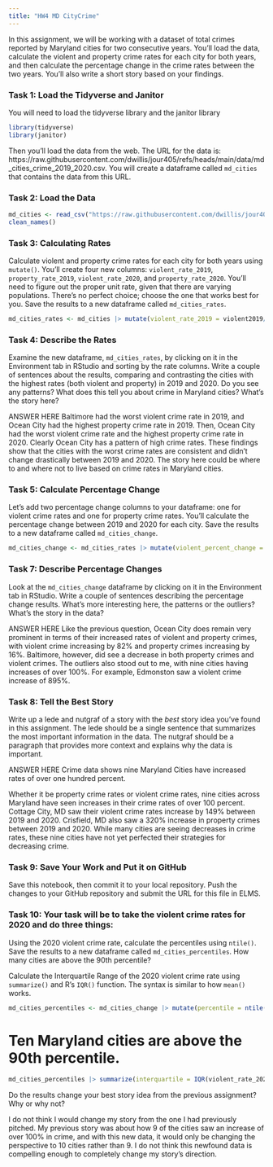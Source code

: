 ```yaml
---
title: "HW4 MD CityCrime"
---
```


In this assignment, we will be working with a dataset of total crimes reported by Maryland cities for two consecutive years. You'll load the data, calculate the violent and property crime rates for each city for both years, and then calculate the percentage change in the crime rates between the two years. You'll also write a short story based on your findings.

### Task 1: Load the Tidyverse and Janitor

You will need to load the tidyverse library and the janitor library

```r
library(tidyverse)
library(janitor)
```

Then you'll load the data from the web. The URL for the data is: https://raw.githubusercontent.com/dwillis/jour405/refs/heads/main/data/md_cities_crime_2019_2020.csv. You will create a dataframe called `md_cities` that contains the data from this URL.

### Task 2: Load the Data

```r
md_cities <- read_csv("https://raw.githubusercontent.com/dwillis/jour405/refs/heads/main/data/md_cities_crime_2019_2020.csv") |> 
clean_names()
```
### Task 3: Calculating Rates

Calculate violent and property crime rates for each city for both years using `mutate()`. You'll create four new columns: `violent_rate_2019`, `property_rate_2019`, `violent_rate_2020`, and `property_rate_2020`. You'll need to figure out the proper unit rate, given that there are varying populations. There's no perfect choice; choose the one that works best for you. Save the results to a new dataframe called `md_cities_rates`.

```r
md_cities_rates <- md_cities |> mutate(violent_rate_2019 = violent2019/pop2019 *1000, property_rate_2019 = property2019/pop2019 * 1000, violent_rate_2020 = violent2020/pop2020 *1000, property_rate_2020 = property2020/pop2020 *1000)
```

### Task 4: Describe the Rates

Examine the new dataframe, `md_cities_rates`, by clicking on it in the Environment tab in RStudio and sorting by the rate columns. Write a couple of sentences about the results, comparing and contrasting the cities with the highest rates (both violent and property) in 2019 and 2020. Do you see any patterns? What does this tell you about crime in Maryland cities? What's the story here?

ANSWER HERE
Baltimore had the worst violent crime rate in 2019, and Ocean City had the highest property crime rate in 2019. Then, Ocean City had the worst violent crime rate and the highest property crime rate in 2020. Clearly Ocean City has a pattern of high crime rates. These findings show that the cities with the worst crime rates are consistent and didn't change drastically between 2019 and 2020. The story here could be where to and where not to live based on crime rates in Maryland cities. 

### Task 5: Calculate Percentage Change

Let's add two percentage change columns to your dataframe: one for violent crime rates and one for property crime rates. You'll calculate the percentage change between 2019 and 2020 for each city. Save the results to a new dataframe called `md_cities_change`.

```r
md_cities_change <- md_cities_rates |> mutate(violent_percent_change = (violent_rate_2020-violent_rate_2019)/violent_rate_2019 * 100, property_percent_change = (property_rate_2020-property_rate_2019)/property_rate_2019 * 100)
```

### Task 7: Describe Percentage Changes

Look at the `md_cities_change` dataframe by clicking on it in the Environment tab in RStudio. Write a couple of sentences describing the percentage change results. What's more interesting here, the patterns or the outliers? What's the story in the data?

ANSWER HERE
Like the previous question, Ocean City does remain very prominent in terms of their increased rates of violent and property crimes, with violent crime increasing by 82% and property crimes increasing by 16%. Baltimore, however, did see a decrease in both property crimes and violent crimes. The outliers also stood out to me, with nine cities having increases of over 100%. For example, Edmonston saw a violent crime increase of 895%.


### Task 8: Tell the Best Story

Write up a lede and nutgraf of a story with the _best_ story idea you've found in this assignment. The lede should be a single sentence that summarizes the most important information in the data. The nutgraf should be a paragraph that provides more context and explains why the data is important.

ANSWER HERE
Crime data shows nine Maryland Cities have increased rates of over one hundred percent.

Whether it be property crime rates or violent crime rates, nine cities across Maryland have seen increases in their crime rates of over 100 percent. Cottage City, MD saw their violent crime rates increase by 149% between 2019 and 2020. Crisfield, MD also saw a 320% increase in property crimes between 2019 and 2020. While many cities are seeing decreases in crime rates, these nine cities have not yet perfected their strategies for decreasing crime.



### Task 9: Save Your Work and Put it on GitHub

Save this notebook, then commit it to your local repository. Push the changes to your GitHub repository and submit the URL for this file in ELMS.


### Task 10: Your task will be to take the violent crime rates for 2020 and do three things:

Using the 2020 violent crime rate, calculate the percentiles using `ntile()`. Save the results to a new dataframe called `md_cities_percentiles`. How many cities are above the 90th percentile?
 

Calculate the Interquartile Range of the 2020 violent crime rate using `summarize()` and R's `IQR()` function. The syntax is similar to how `mean()` works.
```r
md_cities_percentiles <- md_cities_change |> mutate(percentile = ntile(violent_rate_2020, 100))
```
# Ten Maryland cities are above the 90th percentile. 
```r
md_cities_percentiles |> summarize(interquartile = IQR(violent_rate_2020))
```
Do the results change your best story idea from the previous assignment? Why or why not?

I do not think I would change my story from the one I had previously pitched. My previous story was about how 9 of the cities saw an increase of over 100% in crime, and with this new data, it would only be changing the perspective to 10 cities rather than 9. I do not think this newfound data is compelling enough to completely change my story's direction. 
